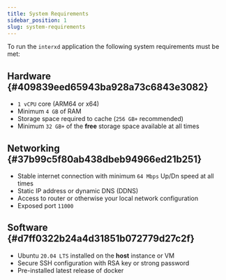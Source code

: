 ```yaml
---
title: System Requirements
sidebar_position: 1
slug: system-requirements
---
```





To run the `interxd` application the following system requirements must be met:


## Hardware {#409839eed65943ba928a73c6843e3082}

- `1 vCPU` core (ARM64 or x64)
- Minimum `4 GB` of RAM
- Storage space required to cache  (`256 GB+` recommended)
- Minimum `32 GB+` of the **free** storage space available at all times

## Networking {#37b99c5f80ab438dbeb94966ed21b251}

- Stable internet connection with minimum `64 Mbps` Up/Dn speed at all times
- Static IP address or dynamic DNS (DDNS)
- Access to router or otherwise your local network configuration
- Exposed port `11000`

## Software {#d7ff0322b24a4d31851b072779d27c2f}

- Ubuntu `20.04 LTS` installed on the **host** instance or VM
- Secure SSH configuration with RSA key or strong password
- Pre-installed latest release of docker
